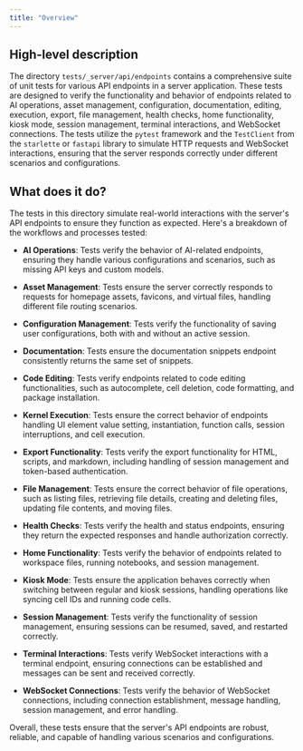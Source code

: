 ```yaml
---
title: "Overview"
---
```


## High-level description

The directory `tests/_server/api/endpoints` contains a comprehensive suite of unit tests for various API endpoints in a server application. These tests are designed to verify the functionality and behavior of endpoints related to AI operations, asset management, configuration, documentation, editing, execution, export, file management, health checks, home functionality, kiosk mode, session management, terminal interactions, and WebSocket connections. The tests utilize the `pytest` framework and the `TestClient` from the `starlette` or `fastapi` library to simulate HTTP requests and WebSocket interactions, ensuring that the server responds correctly under different scenarios and configurations.

## What does it do?

The tests in this directory simulate real-world interactions with the server's API endpoints to ensure they function as expected. Here's a breakdown of the workflows and processes tested:

- **AI Operations**: Tests verify the behavior of AI-related endpoints, ensuring they handle various configurations and scenarios, such as missing API keys and custom models.

- **Asset Management**: Tests ensure the server correctly responds to requests for homepage assets, favicons, and virtual files, handling different file routing scenarios.

- **Configuration Management**: Tests verify the functionality of saving user configurations, both with and without an active session.

- **Documentation**: Tests ensure the documentation snippets endpoint consistently returns the same set of snippets.

- **Code Editing**: Tests verify endpoints related to code editing functionalities, such as autocomplete, cell deletion, code formatting, and package installation.

- **Kernel Execution**: Tests ensure the correct behavior of endpoints handling UI element value setting, instantiation, function calls, session interruptions, and cell execution.

- **Export Functionality**: Tests verify the export functionality for HTML, scripts, and markdown, including handling of session management and token-based authentication.

- **File Management**: Tests ensure the correct behavior of file operations, such as listing files, retrieving file details, creating and deleting files, updating file contents, and moving files.

- **Health Checks**: Tests verify the health and status endpoints, ensuring they return the expected responses and handle authorization correctly.

- **Home Functionality**: Tests verify the behavior of endpoints related to workspace files, running notebooks, and session management.

- **Kiosk Mode**: Tests ensure the application behaves correctly when switching between regular and kiosk sessions, handling operations like syncing cell IDs and running code cells.

- **Session Management**: Tests verify the functionality of session management, ensuring sessions can be resumed, saved, and restarted correctly.

- **Terminal Interactions**: Tests verify WebSocket interactions with a terminal endpoint, ensuring connections can be established and messages can be sent and received correctly.

- **WebSocket Connections**: Tests verify the behavior of WebSocket connections, including connection establishment, message handling, session management, and error handling.

Overall, these tests ensure that the server's API endpoints are robust, reliable, and capable of handling various scenarios and configurations.